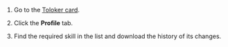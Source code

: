<Cut title="How do I know when a particular Toloker got the skill?">

1. Go to the [Toloker card](/docs/guide/users).

1. Click the **Profile** tab.

1. Find the required skill in the list and download the history of its changes.

</Cut>
